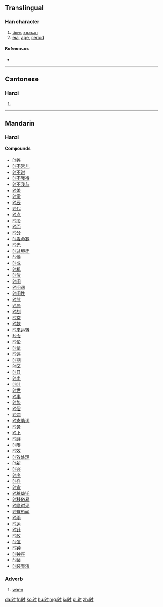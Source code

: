 {{also|時}}
==Translingual==
{{stroke order|strokes=7}}
{{stroke order|type=animate}}

===Han character===
{{Han char|rn=72|rad=日|as=03|sn=7|four=|canj=日木戈 (ADI)}}

# [[time]], [[season]]
# [[era]], [[age]], [[period]]

====References====
* {{Han ref|kx=0490.221|dkj=13772|dj=0851.220|hdz=21487.020|uh=65F6|ud=26102}}

----

==Cantonese==

===Hanzi===
{{yue-hanzi|jyut=|y=si4|tra=時}}

# {{defn|Cantonese|sort=日03}}

----

==Mandarin==

===Hanzi===
{{cmn-hanzi|tra=時|pin=[[shí]] ([[shi2]])|wg=shih<sup>2</sup>}}

====Compounds====
* [[时弊]]
* [[时不常儿]]
* [[时不时]]
* [[时不我待]]
* [[时不我与]]
* [[时差]]
* [[时常]]
* [[时辰]]
* [[时代]]
* [[时点]]
* [[时段]]
* [[时而]]
* [[时分]]
* [[时乖命蹇]]
* [[时光]]
* [[时过境迁]]
* [[时候]]
* [[时或]]
* [[时机]]
* [[时价]]
* [[时间]]
* [[时间词]]
* [[时间性]]
* [[时节]]
* [[时局]]
* [[时刻]]
* [[时空]]
* [[时款]]
* [[时来运转]]
* [[时令]]
* [[时论]]
* [[时髦]]
* [[时评]]
* [[时期]]
* [[时区]]
* [[时日]]
* [[时尚]]
* [[时时]]
* [[时世]]
* [[时事]]
* [[时势]]
* [[时俗]]
* [[时速]]
* [[时态助词]]
* [[时务]]
* [[时下]]
* [[时鲜]]
* [[时限]]
* [[时效]]
* [[时效处理]]
* [[时新]]
* [[时兴]]
* [[时序]]
* [[时样]]
* [[时宜]]
* [[时移势迁]]
* [[时移俗易]]
* [[时隐时现]]
* [[时有所闻]]
* [[时雨]]
* [[时运]]
* [[时针]]
* [[时政]]
* [[时值]]
* [[时钟]]
* [[时钟座]]
* [[时装]]
* [[时装表演]]

===Adverb===
{{cmn-adv|s|pin=shí|pint=shi2|tra=時|rs=日03}}

# [[when]]

[[da:时]]
[[fr:时]]
[[ko:时]]
[[hu:时]]
[[mg:时]]
[[ja:时]]
[[pl:时]]
[[zh:时]]